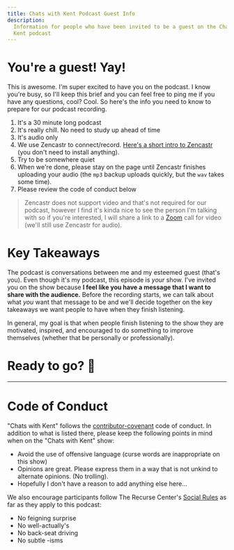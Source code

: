 ```yaml
---
title: Chats with Kent Podcast Guest Info
description:
  Information for people who have been invited to be a guest on the Chats with
  Kent podcast
---
```



# You're a guest! Yay!

This is awesome. I'm super excited to have you on the podcast. I know you're
busy, so I'll keep this brief and you can feel free to ping me if you have any
questions, cool? Cool. So here's the info you need to know to prepare for our
podcast recording.

1. It's a 30 minute long podcast
2. It's really chill. No need to study up ahead of time
3. It's audio only
4. We use Zencastr to connect/record.
   [Here's a short intro to Zencastr](https://youtu.be/VcCJkiDeh0g) (you don't
   need to install anything).
5. Try to be somewhere quiet
6. When we're done, please stay on the page until Zencastr finishes uploading
   your audio (the `mp3` backup uploads quickly, but the `wav` takes some time).
7. Please review the code of conduct below

> Zencastr does not support video and that's not required for our podcast,
> however I find it's kinda nice to see the person I'm talking with so if you're
> interested, I will share a link to a [Zoom](https://zoom.us) call for video
> (we'll still use Zencastr for audio).

# Key Takeaways

The podcast is conversations between me and my esteemed guest (that's you). Even
though it's my podcast, this episode is _your_ show. I've invited you on the
show because **I feel like you have a message that I want to share with the
audience.** Before the recording starts, we can talk about what _you_ want that
message to be and we'll decide together on the key takeaways we want people to
have when they finish listening.

In general, my goal is that when people finish listening to the show they are
motivated, inspired, and encouraged to do something to improve themselves
(whether that be personally or professionally).

# Ready to go? 🚀

<ZencastrLink />

---

# Code of Conduct

"Chats with Kent" follows the
[contributor-covenant](http://contributor-covenant.org/version/1/3/0/code_of_conduct.md)
code of conduct. In addition to what is listed there, please keep the following
points in mind when on the "Chats with Kent" show:

- Avoid the use of offensive language (curse words are inappropriate on this
  show)
- Opinions are great. Please express them in a way that is not unkind to
  alternate opinions. (No trolling).
- Hopefully I don't have a reason to add anything else here...

We also encourage participants follow The Recurse Center's
[Social Rules](https://www.recurse.com/manual#sub-sec-social-rules) as far as
they apply to this podcast:

- No feigning surprise
- No well-actually's
- No back-seat driving
- No subtle -isms
